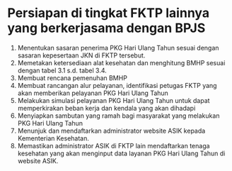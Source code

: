 # Persiapan di tingkat FKTP lainnya yang berkerjasama dengan BPJS

1. Menentukan sasaran penerima PKG Hari Ulang Tahun sesuai dengan sasaran kepesertaan JKN di FKTP tersebut.
2. Memetakan ketersediaan alat kesehatan dan menghitung BMHP sesuai dengan tabel 3.1 s.d. tabel 3.4.
3. Membuat rencana pemenuhan BMHP
4. Membuat rancangan alur pelayanan, identifikasi petugas FKTP yang akan memberikan pelayanan PKG Hari Ulang Tahun
5. Melakukan simulasi pelayanan PKG Hari Ulang Tahun untuk dapat memperkirakan beban kerja dan kendala yang akan dihadapi
6. Menyiapkan sambutan yang ramah bagi masyarakat yang melakukan PKG Hari Ulang Tahun
7. Menunjuk dan mendaftarkan administrator website ASIK kepada Kementerian Kesehatan.
8. Memastikan administrator ASIK di FKTP lain mendaftarkan tenaga kesehatan yang akan menginput data layanan PKG Hari Ulang Tahun di website ASIK.
